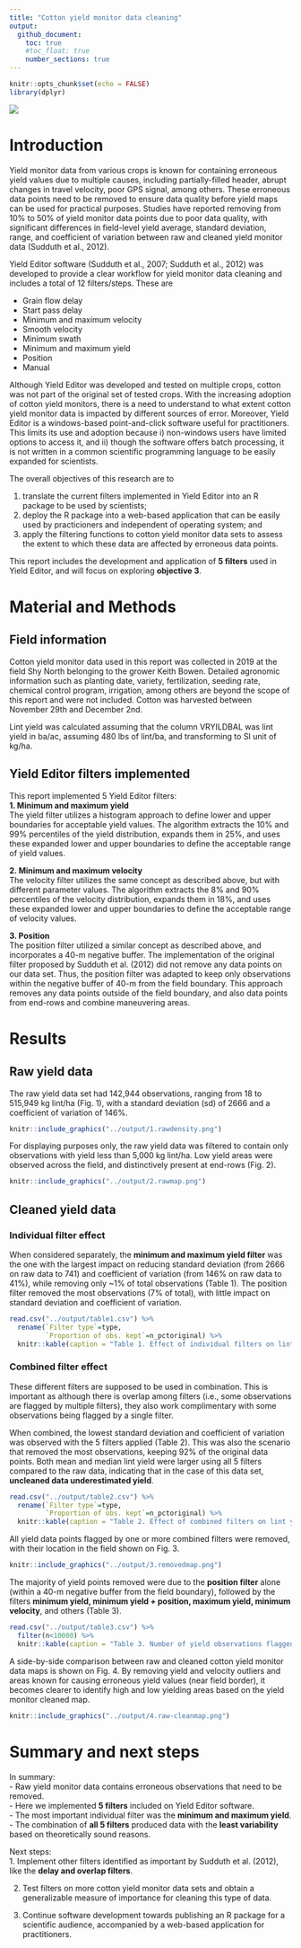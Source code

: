 ```yaml
---
title: "Cotton yield monitor data cleaning"
output:
  github_document: 
    toc: true
    #toc_float: true
    number_sections: true
---
```


```r
knitr::opts_chunk$set(echo = FALSE)
library(dplyr)
```

![](https://images.pexels.com/photos/10287689/pexels-photo-10287689.jpeg?cs=srgb&dl=pexels-mark-stebnicki-10287689.jpg&fm=jpg)

# Introduction  

Yield monitor data from various crops is known for containing erroneous yield values due to multiple causes, including partially-filled header, abrupt changes in travel velocity, poor GPS signal, among others. These erroneous data points need to be removed to ensure data quality before yield maps can be used for practical purposes. Studies have reported removing from 10% to 50% of yield monitor data points due to poor data quality, with significant differences in field-level yield average, standard deviation, range, and coefficient of variation between raw and cleaned yield monitor data (Sudduth et al., 2012).   

Yield Editor software (Sudduth et al., 2007; Sudduth et al., 2012) was developed to provide a clear workflow for yield monitor data cleaning and includes a total of 12 filters/steps. These are 

- Grain flow delay  
- Start pass delay  
- Minimum and maximum velocity  
- Smooth velocity  
- Minimum swath  
- Minimum and maximum yield  
- Position  
- Manual  

Although Yield Editor was developed and tested on multiple crops, cotton was not part of the original set of tested crops. With the increasing adoption of cotton yield monitors, there is a need to understand to what extent cotton yield monitor data is impacted by different sources of error. Moreover, Yield Editor is a windows-based point-and-click software useful for practitioners. This limits its use and adoption because i) non-windows users have limited options to access it, and ii) though the software offers batch processing, it is not written in a common scientific programming language to be easily expanded for scientists.  

The overall objectives of this research are to  

1. translate the current filters implemented in Yield Editor into an R package to be used by scientists;  
2. deploy the R package into a web-based application that can be easily used by practicioners and independent of operating system; and   
3. apply the filtering functions to cotton yield monitor data sets to assess the extent to which these data are affected by erroneous data points.  

This report includes the development and application of **5 filters** used in Yield Editor, and will focus on exploring **objective 3**.  

# Material and Methods  
## Field information  
Cotton yield monitor data used in this report was collected in 2019 at the field Shy North belonging to the grower Keith Bowen. Detailed agronomic information such as planting date, variety, fertilization, seeding rate, chemical control program, irrigation, among others are beyond the scope of this report and were not included. Cotton was harvested between November 29th and December 2nd.  

Lint yield was calculated assuming that the column VRYILDBAL was lint yield in ba/ac, assuming 480 lbs of lint/ba, and transforming to SI unit of kg/ha.    

## Yield Editor filters implemented  
This report implemented 5 Yield Editor filters:  
**1. Minimum and maximum yield**  
The yield filter utilizes a histogram approach to define lower and upper boundaries for acceptable yield values. The algorithm extracts the 10% and 99% percentiles of the yield distribution, expands them in 25%, and uses these expanded lower and upper boundaries to define the acceptable range of yield values.  

**2. Minimum and maximum velocity**   
The velocity filter utilizes the same concept as described above, but with different parameter values. The algorithm extracts the 8% and 90% percentiles of the velocity distribution, expands them in 18%, and uses these expanded lower and upper boundaries to define the acceptable range of velocity values.  

**3. Position**  
The position filter utilized a similar concept as described above, and incorporates a 40-m negative buffer. The implementation of the original filter proposed by Sudduth et al. (2012) did not remove any data points on our data set. Thus, the position filter was adapted to keep only observations within the negative buffer of 40-m from the field boundary. This approach removes any data points outside of the field boundary, and also data points from end-rows and combine maneuvering areas.  

# Results  
## **Raw** yield data  

The raw yield data set had 142,944 observations, ranging from 18 to 515,949 kg lint/ha (Fig. 1), with a standard deviation (sd) of 2666 and a coefficient of variation of 146%.
```r
knitr::include_graphics("../output/1.rawdensity.png")
```
  
  
For displaying purposes only, the raw yield data was filtered to contain only observations with yield less than 5,000 kg lint/ha. Low yield areas were observed across the field, and distinctively present at end-rows (Fig. 2).  

```r
knitr::include_graphics("../output/2.rawmap.png")
```

## **Cleaned** yield data  
### Individual filter effect  
When considered separately, the **minimum and maximum yield filter** was the one with the largest impact on reducing standard deviation (from 2666 on raw data to 741) and coefficient of variation (from 146% on raw data to 41%), while removing only ~1% of total observations (Table 1). The position filter removed the most observations (7% of total), with little impact on standard deviation and coefficient of variation.  


```r
read.csv("../output/table1.csv") %>%
  rename(`Filter type`=type,
         `Proportion of obs. kept`=n_pctoriginal) %>%
  knitr::kable(caption = "Table 1. Effect of individual filters on lint yield statistics.")
```

### Combined filter effect  
These different filters are supposed to be used in combination. This is important as although there is overlap among filters (i.e., some observations are flagged by multiple filters), they also work complimentary with some observations being flagged by a single filter.  

When combined, the lowest standard deviation and coefficient of variation was observed with the 5 filters applied (Table 2). This was also the scenario that removed the most observations, keeping 92% of the original data points. Both mean and median lint yield were larger using all 5 filters compared to the raw data, indicating that in the case of this data set, **uncleaned data underestimated yield**.   

```r
read.csv("../output/table2.csv") %>%
  rename(`Filter type`=type,
         `Proportion of obs. kept`=n_pctoriginal) %>%
  knitr::kable(caption = "Table 2. Effect of combined filters on lint yield statistics.")
```

All yield data points flagged by one or more combined filters were removed, with their location in the field shown on Fig. 3. 

```r
knitr::include_graphics("../output/3.removedmap.png")
```

The majority of yield points removed were due to the **position filter** alone (within a 40-m negative buffer from the field boundary), followed by the filters **minimum yield, minimum yield + position, maximum yield, minimum velocity**, and others (Table 3).  

```r
read.csv("../output/table3.csv") %>%
  filter(n<10000) %>%
  knitr::kable(caption = "Table 3. Number of yield observations flagged by one or more filters.") 

```

A side-by-side comparison between raw and cleaned cotton yield monitor data maps is shown on Fig. 4. By removing yield and velocity outliers and areas known for causing erroneous yield values (near field border), it becomes clearer to identify high and low yielding areas based on the yield monitor cleaned map.   
```r
knitr::include_graphics("../output/4.raw-cleanmap.png")
```


# Summary and next steps  
In summary:  
- Raw yield monitor data contains erroneous observations that need to be removed.  
- Here we implemented **5 filters** included on Yield Editor software.  
- The most important individual filter was the **minimum and maximum yield**.  
- The combination of **all 5 filters** produced data with the **least variability** based on theoretically sound reasons.  

Next steps:  
1. Implement other filters identified as important by Sudduth et al. (2012), like the **delay and overlap filters**.  

2. Test filters on more cotton yield monitor data sets and obtain a generalizable measure of importance for cleaning this type of data.  

3. Continue software development towards publishing an R package for a scientific audience, accompanied by a web-based application for practitioners.  














